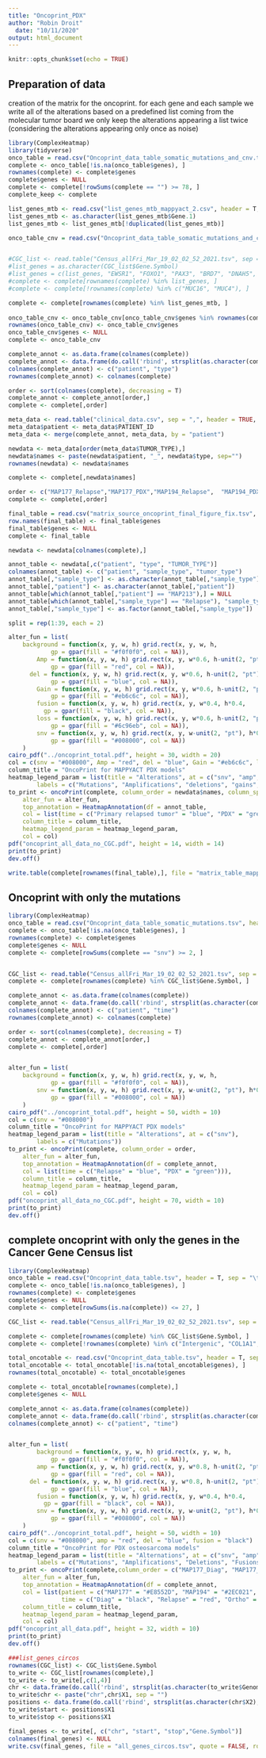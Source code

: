```yaml
---
title: "Oncoprint_PDX"
author: "Robin Droit"
  date: "10/11/2020"
output: html_document
---
```


```r
knitr::opts_chunk$set(echo = TRUE)
```

## Preparation of data
creation of the matrix for the oncoprint.
for each gene and each sample we write all of the alterations based on a predefined list coming from the molecular tumor board
we only keep the alterations appearing a list twice (considering the alterations appearing only once as noise)

```r
library(ComplexHeatmap)
library(tidyverse)
onco_table = read.csv("Oncoprint_data_table_somatic_mutations_and_cnv.tsv", header = T, sep = "\t")
complete <- onco_table[!is.na(onco_table$genes), ]
rownames(complete) <- complete$genes
complete$genes <- NULL
complete <- complete[!rowSums(complete == "") >= 78, ]
complete_keep <- complete

list_genes_mtb <- read.csv("list_genes_mtb_mappyact_2.csv", header = T, sep = "\t")
list_genes_mtb <- as.character(list_genes_mtb$Gene.1)
list_genes_mtb <- list_genes_mtb[!duplicated(list_genes_mtb)]

onco_table_cnv = read.csv("Oncoprint_data_table_somatic_mutations_and_cnv.tsv", header = T, sep = "\t")


#CGC_list <- read.table("Census_allFri_Mar_19_02_02_52_2021.tsv", sep = "\t", header = TRUE)
#list_genes = as.character(CGC_list$Gene.Symbol)
#list_genes = c(list_genes, "EWSR1", "FOXO1", "PAX3", "BRD7", "DNAH5", "CCNB3", "CNTD1", "NOTCH3")
#complete <- complete[rownames(complete) %in% list_genes, ]
#complete <- complete[!rownames(complete) %in% c("MUC16", "MUC4"), ]

complete <- complete[rownames(complete) %in% list_genes_mtb, ]
  
onco_table_cnv <- onco_table_cnv[onco_table_cnv$genes %in% rownames(complete), ]
rownames(onco_table_cnv) <- onco_table_cnv$genes
onco_table_cnv$genes <- NULL
complete <- onco_table_cnv

complete_annot <- as.data.frame(colnames(complete))
complete_annot <- data.frame(do.call('rbind', strsplit(as.character(complete_annot$`colnames(complete)`),'_',fixed=TRUE)))
colnames(complete_annot) <- c("patient", "type")
rownames(complete_annot) <- colnames(complete)

order <- sort(colnames(complete), decreasing = T)
complete_annot <- complete_annot[order,]
complete <- complete[,order]

meta_data <- read.table("clinical_data.csv", sep = ",", header = TRUE, fill = T)
meta_data$patient <- meta_data$PATIENT_ID
meta_data <- merge(complete_annot, meta_data, by = "patient")

newdata <- meta_data[order(meta_data$TUMOR_TYPE),]
newdata$names <- paste(newdata$patient, "_", newdata$type, sep="")
rownames(newdata) <- newdata$names

complete <- complete[,newdata$names]

order <- c("MAP177_Relapse","MAP177_PDX","MAP194_Relapse",	"MAP194_PDX",	"MAP204_Relapse",	"MAP204_PDX",	"MAP217_Relapse",	"MAP217_PDX",	"MAP469_Relapse",	"MAP469_PDX",	"MAP559_Relapse",	"MAP559_PDX",	"MAP636_Relapse",	"MAP636_PDX",	"MAP215_Relapse",	"MAP215_PDX",	"MAP266_Relapse",	"MAP266_PDX",	"MAP020_Relapse",	"MAP020_PDX",	"MAP086_Relapse",	"MAP086_PDX",	"MAP182_Relapse",	"MAP182_PDX",	"MAP066_Relapse",	"MAP066_PDX",	"MAP108_Relapse",	"MAP108_PDX",	"MAP238_Relapse",	"MAP238_PDX",	"MAP301_Relapse",	"MAP301_PDX",	"MAP303_Relapse",	"MAP303_PDX",	"MAP094_Relapse",	"MAP094_PDX",	"MAP099_Relapse",	"MAP099_PDX",	"MAP125_Relapse",	"MAP125_PDX",	"MAP199_Relapse",	"MAP199_PDX",	"MAP042_Relapse",	"MAP042_PDX",	"MAP097_Relapse",	"MAP097_PDX",	"MAP123_Relapse",	"MAP123_PDX",	"MAP448_Relapse",	"MAP448_PDX",	"MAP539_Relapse",	"MAP539_PDX",	"MAP316_Relapse",	"MAP316_PDX",		"MAP113_Relapse",	"MAP113_PDX",	"MAP119_Relapse",	"MAP119_PDX",	"MAP167_Relapse",	"MAP167_PDX",	"MAP179_Relapse",	"MAP179_PDX",	"MAP006_Relapse",	"MAP006_PDX",	"MAP295_Relapse",	"MAP295_PDX",	"MAP114_Relapse",	"MAP114_PDX",	"MAP196_Relapse",	"MAP196_PDX",	"MAP046_Relapse",	"MAP046_PDX",	"MAP141_Relapse",	"MAP141_PDX",	"MAP170_Relapse",	"MAP170_PDX",	"MAP276_Relapse",	"MAP276_PDX" )
complete <- complete[,order]

final_table = read.csv("matrix_source_oncoprint_final_figure_fix.tsv", header = T, sep = "\t")
row.names(final_table) <- final_table$genes
final_table$genes <- NULL
complete <- final_table

newdata <- newdata[colnames(complete),]

annot_table <- newdata[,c("patient", "type", "TUMOR_TYPE")]
colnames(annot_table) <- c("patient", "sample_type", "tumor_type")
annot_table[,"sample_type"] <- as.character(annot_table[,"sample_type"])
annot_table[,"patient"] <- as.character(annot_table[,"patient"])
annot_table[which(annot_table[,"patient"] == "MAP213"),] = NULL
annot_table[which(annot_table[,"sample_type"] == "Relapse"), "sample_type"] = "Primary relapsed tumor"
annot_table[,"sample_type"] <- as.factor(annot_table[,"sample_type"])

split = rep(1:39, each = 2)

alter_fun = list(
    background = function(x, y, w, h) grid.rect(x, y, w, h, 
			gp = gpar(fill = "#f0f0f0", col = NA)),
		Amp = function(x, y, w, h) grid.rect(x, y, w*0.6, h-unit(2, "pt"), 
			gp = gpar(fill = "red", col = NA)),
	  del = function(x, y, w, h) grid.rect(x, y, w*0.6, h-unit(2, "pt"), 
			gp = gpar(fill = "blue", col = NA)),
		Gain = function(x, y, w, h) grid.rect(x, y, w*0.6, h-unit(2, "pt"), 
			gp = gpar(fill = "#eb6c6c", col = NA)),
		fusion = function(x, y, w, h) grid.rect(x, y, w*0.4, h*0.4,
		  gp = gpar(fill = "black", col = NA)),
		loss = function(x, y, w, h) grid.rect(x, y, w*0.6, h-unit(2, "pt"), 
			gp = gpar(fill = "#6c96eb", col = NA)),
		snv = function(x, y, w, h) grid.rect(x, y, w-unit(2, "pt"), h*0.33, 
			gp = gpar(fill = "#008000", col = NA))
	)
cairo_pdf("../oncoprint_total.pdf", height = 30, width = 20)
col = c(snv = "#008000", Amp = "red", del = "blue", Gain = "#eb6c6c", loss = "#6c96eb", fusion = "black")
column_title = "OncoPrint for MAPPYACT PDX models"
heatmap_legend_param = list(title = "Alterations", at = c("snv", "amp", "del", "gain", "loss", "fusion"), 
		labels = c("Mutations", "Amplifications", "deletions", "gains", "loss", "fusions"))
to_print <- oncoPrint(complete, column_order = newdata$names, column_split = split,
	alter_fun = alter_fun,
	top_annotation = HeatmapAnnotation(df = annot_table,
    col = list(time = c("Primary relapsed tumor" = "blue", "PDX" = "green"))),
	column_title = column_title,
	heatmap_legend_param = heatmap_legend_param,
	col = col)
pdf("oncoprint_all_data_no_CGC.pdf", height = 14, width = 14)
print(to_print)
dev.off()

write.table(complete[rownames(final_table),], file = "matrix_table_mappyacts_PDX.tsv", sep = "\t", quote = F)
```


## Oncoprint with only the mutations

```r
library(ComplexHeatmap)
onco_table = read.csv("Oncoprint_data_table_somatic_mutations.tsv", header = T, sep = "\t")
complete <- onco_table[!is.na(onco_table$genes), ]
rownames(complete) <- complete$genes
complete$genes <- NULL
complete <- complete[rowSums(complete == "snv") >= 2, ]


CGC_list <- read.table("Census_allFri_Mar_19_02_02_52_2021.tsv", sep = "\t", header = TRUE)
complete <- complete[rownames(complete) %in% CGC_list$Gene.Symbol, ]

complete_annot <- as.data.frame(colnames(complete))
complete_annot <- data.frame(do.call('rbind', strsplit(as.character(complete_annot$`colnames(complete)`),'_',fixed=TRUE)))
colnames(complete_annot) <- c("patient", "time")
rownames(complete_annot) <- colnames(complete)

order <- sort(colnames(complete), decreasing = T)
complete_annot <- complete_annot[order,]
complete <- complete[,order]


alter_fun = list(
    background = function(x, y, w, h) grid.rect(x, y, w, h, 
			gp = gpar(fill = "#f0f0f0", col = NA)),
		snv = function(x, y, w, h) grid.rect(x, y, w-unit(2, "pt"), h*0.33, 
			gp = gpar(fill = "#008000", col = NA))
	)
cairo_pdf("../oncoprint_total.pdf", height = 50, width = 10)
col = c(snv = "#008000")
column_title = "OncoPrint for MAPPYACT PDX models"
heatmap_legend_param = list(title = "Alterations", at = c("snv"), 
		labels = c("Mutations"))
to_print <- oncoPrint(complete, column_order = order,
	alter_fun = alter_fun,
	top_annotation = HeatmapAnnotation(df = complete_annot,
    col = list(time = c("Relapse" = "blue", "PDX" = "green"))),
	column_title = column_title,
	heatmap_legend_param = heatmap_legend_param,
	col = col)
pdf("oncoprint_all_data_no_CGC.pdf", height = 70, width = 10)
print(to_print)
dev.off()
```


## complete oncoprint with only the genes in the Cancer Gene Census list

```r
library(ComplexHeatmap)
onco_table = read.csv("Oncoprint_data_table.tsv", header = T, sep = "\t", na.strings=c("","NA"))
complete <- onco_table[!is.na(onco_table$genes), ]
rownames(complete) <- complete$genes
complete$genes <- NULL
complete <- complete[rowSums(is.na(complete)) <= 27, ]

CGC_list <- read.table("Census_allFri_Mar_19_02_02_52_2021.tsv", sep = "\t", header = TRUE)

complete <- complete[rownames(complete) %in% CGC_list$Gene.Symbol, ]
complete <- complete[!rownames(complete) %in% c("Intergenic", "COL1A1", "COL3A1"), ]

total_oncotable <- read.csv("Oncoprint_data_table.tsv", header = T, sep = "\t", na.strings = c("", "NA"))
total_oncotable <- total_oncotable[!is.na(total_oncotable$genes), ]
rownames(total_oncotable) <- total_oncotable$genes

complete <- total_oncotable[rownames(complete),]
complete$genes <- NULL

complete_annot <- as.data.frame(colnames(complete))
complete_annot <- data.frame(do.call('rbind', strsplit(as.character(complete_annot$`colnames(complete)`),'_',fixed=TRUE)))
colnames(complete_annot) <- c("patient", "time")


alter_fun = list(
		background = function(x, y, w, h) grid.rect(x, y, w, h, 
			gp = gpar(fill = "#f0f0f0", col = NA)),
		amp = function(x, y, w, h) grid.rect(x, y, w*0.8, h-unit(2, "pt"), 
			gp = gpar(fill = "red", col = NA)),
	  del = function(x, y, w, h) grid.rect(x, y, w*0.8, h-unit(2, "pt"), 
			gp = gpar(fill = "blue", col = NA)),
		fusion = function(x, y, w, h) grid.rect(x, y, w*0.4, h*0.4,
		  gp = gpar(fill = "black", col = NA)),
		snv = function(x, y, w, h) grid.rect(x, y, w-unit(2, "pt"), h*0.33, 
			gp = gpar(fill = "#008000", col = NA))
	)
cairo_pdf("../oncoprint_total.pdf", height = 50, width = 10)
col = c(snv = "#008000", amp = "red", del = "blue", fusion = "black")
column_title = "OncoPrint for PDX osteosarcoma models"
heatmap_legend_param = list(title = "Alternations", at = c("snv", "amp", "del", "fusion"), 
		labels = c("Mutations", "Amplifications", "Deletions", "Fusions"))
to_print <- oncoPrint(complete,column_order = c("MAP177_Diag", "MAP177_Relapse", "MAP177_Ortho", "MAP177_Sc", "MAP194_Diag", "MAP194_Relapse", "MAP194_Ortho", "MAP194_Sc", "MAP217_Diag", "MAP217_Relapse", "MAP217_Ortho", "MAP217_Sc", "MAP342_Diag", "MAP342_Relapse", "MAP342_Ortho", "MAP342_Ortho.meta", "MAP469_Diag", "MAP469_Relapse", "MAP469_Ortho", "MAP469_Sc", "MAP559_Relapse", "MAP559_Ortho", "MAP559_Sc", "MAP636_Diag", "MAP636_Relapse", "MAP636_Ortho", "MAP636_Sc"),
	alter_fun = alter_fun,
	top_annotation = HeatmapAnnotation(df = complete_annot,
    col = list(patient = c("MAP177" = "#E8552D", "MAP194" = "#2EC021", "MAP217" = "#1F445C", "MAP342" = "#D48B57", "MAP469" = "#824587", "MAP559" = "#ADA49E", "MAP636" = "#4A9AD3"),
               time = c("Diag" = "black", "Relapse" = "red", "Ortho" = "blue", "Ortho.meta" = "blue", "Sc" = "green"))),
	column_title = column_title,
	heatmap_legend_param = heatmap_legend_param,
	col = col)
pdf("oncoprint_all_data.pdf", height = 32, width = 10)
print(to_print)
dev.off()

###list_genes_circos
rownames(CGC_list) <- CGC_list$Gene.Symbol
to_write <- CGC_list[rownames(complete),]
to_write <- to_write[,c(1,4)]
chr <- data.frame(do.call('rbind', strsplit(as.character(to_write$Genome.Location), split = ":", fixed = TRUE)))
to_write$chr <- paste("chr",chr$X1, sep = "")
positions <- data.frame(do.call('rbind', strsplit(as.character(chr$X2), split = "-", fixed = TRUE)))
to_write$start <- positions$X1
to_write$stop <- positions$X1

final_genes <- to_write[, c("chr", "start", "stop","Gene.Symbol")]
colnames(final_genes) <- NULL
write.csv(final_genes, file = "all_genes_circos.tsv", quote = FALSE, row.names = FALSE, col.names = FALSE)
```